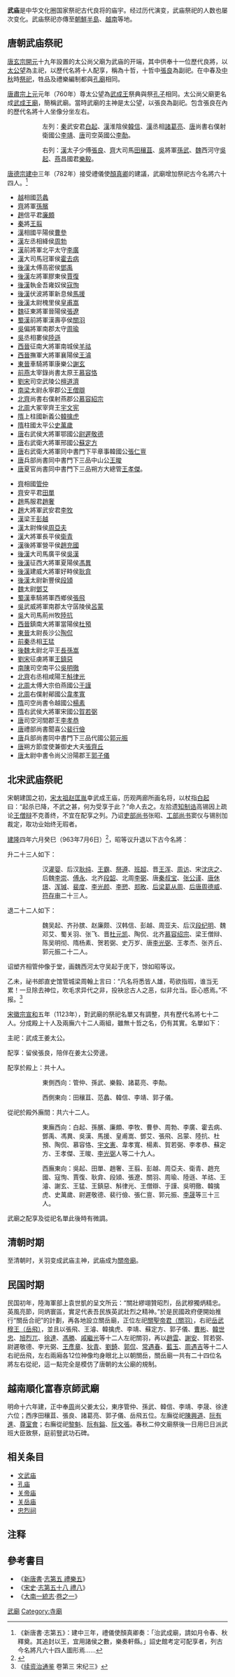 {{Distinguish|關帝廟}}

'''武庙'''是中华文化圈国家祭祀古代良将的庙宇。经过历代演变，武庙祭祀的人数也屡次变化。武庙祭祀亦傳至[[朝鮮半島|朝鮮半島]]、[[越南|越南]]等地。

== 唐朝武庙祭祀 ==
[[唐玄宗|唐玄宗]][[開元|開元]]十九年設置的太公尚父廟为武庙的开端，其中供奉十一位歷代良將，以[[太公望|太公望]]為主祀，以歷代名將十人配享，稱為十哲，十哲中[[張良|張良]]為副祀。在中春及[[中秋|中秋]]時[[祭祀|祭祀]]，牲品及禮樂編制都與[[孔廟|孔廟]]相同。

[[唐肅宗|唐肅宗]][[上元_(唐肅宗)|上元]]元年（760年）尊太公望為[[武成王|武成王]]祭典與祭[[孔子|孔子]]相同。太公尚父廟更名成[[武成王廟|武成王廟]]，簡稱武廟。當時武廟的主神是太公望，以張良為副祀。包含張良在內的歷代名將十人坐像分坐左右。

::左列：[[秦國|秦]]武安君[[白起|白起]]、[[漢朝|漢]]淮陰侯[[韓信|韓信]]、[[蜀漢|漢]]丞相[[諸葛亮|諸葛亮]]、[[唐朝|唐]]尚書右僕射衛國公[[李靖|李靖]]、[[唐朝|唐]]司空英國公[[李勣|李勣]]。

::右列：[[漢朝|漢]]太子少傅[[張良|張良]]、[[齊國|齊]]大司馬[[田穰苴|田穰苴]]、[[吳國|吳]]將軍[[孫武|孫武]]、[[魏國_(戰國)|魏]]西河守[[吳起|吳起]]、[[燕國|燕]]昌國君[[樂毅|樂毅]]。

[[唐德宗|唐德宗]][[建中_(唐朝)|建中]]三年（782年）接受禮儀使[[顏真卿|顏真卿]]的建議，武廟增加祭祀古今名將六十四人。<ref>《新唐書·志第五》：建中三年，禮儀使顏真卿奏：「治武成廟，請如月令春、秋釋奠。其追封以王，宜用諸侯之數，樂奏軒縣。」詔史館考定可配享者，列古今名將凡六十四人圖形焉……</ref>

{{col-start}}
{{col-2}}
*[[越國|越]]相國[[范蠡|范蠡]]
*[[齊國|齊]]將軍[[孫臏|孫臏]]
*[[趙國|趙]]信平君[[廉頗|廉頗]]
*[[秦朝|秦]]將[[王翦|王翦]]
*[[西漢|漢]]相國平陽侯[[曹參|曹參]]
*[[西漢|漢]]左丞相絳侯[[周勃|周勃]]
*[[西漢|漢]]前將軍北平太守[[李廣|李廣]]
*[[西漢|漢]]大司馬冠軍侯[[霍去病|霍去病]]
*[[東漢|後漢]]太傅高密侯[[鄧禹|鄧禹]]
*[[東漢|後漢]]左將軍膠東侯[[賈復|賈復]]
*[[東漢|後漢]]執金吾雍奴侯[[寇恂|寇恂]]
*[[東漢|後漢]]伏波將軍新息候[[馬援|馬援]]
*[[東漢|後漢]]太尉槐里侯[[皇甫嵩|皇甫嵩]]
*[[曹魏|魏]]征東將軍晉陽侯[[張遼|張遼]]
*[[蜀漢|蜀漢]]前將軍漢壽亭侯[[關羽|關羽]]
*[[孫吳|吳]]偏將軍南郡太守[[周瑜|周瑜]]
*[[孫吳|吳]]丞相婁侯[[陸遜|陸遜]]
*[[西晉|西晉]]征南大將軍南城侯[[羊祜|羊祜]]
*[[西晉|西晉]]撫軍大將軍襄陽侯[[王濬|王濬]]
*[[東晉|東晉]]車騎將軍康樂公[[謝玄|謝玄]]
*[[前燕|前燕]]太宰錄尚書太原王[[慕容恪|慕容恪]]
*[[劉宋|劉宋]]司空武陵公[[檀道濟|檀道濟]]
*[[南梁|南梁]]太尉永寧郡公[[王僧辯|王僧辯]]
*[[北齊|北齊]]尚書右僕射燕郡公[[慕容紹宗|慕容紹宗]]
*[[北周|北周]]大冢宰齊王[[宇文宪|宇文宪]]
*[[隋朝|隋]]上柱國新義公[[韓擒虎|韓擒虎]]
*[[隋朝|隋]]柱國太平公[[史萬歲|史萬歲]]
*[[唐朝|唐]]右武侯大將軍鄂國公[[尉遲敬德|尉遲敬德]]
*[[唐朝|唐]]右武衛大將軍邢國公[[蘇定方|蘇定方]]
*[[唐朝|唐]]右武衛大將軍同中書門下平章事韓國公[[張仁亶|張仁亶]]
*[[唐朝|唐]]兵部尚書同中書門下三品中山公[[王晙|王晙]]
*[[唐朝|唐]]夏官尚書同中書門下三品朔方大總管[[王孝傑|王孝傑]]。

{{col-2}}
*[[齊國|齊]]相國[[管仲|管仲]]
*[[齊國|齊]]安平君[[田單|田單]]
*[[趙國|趙]]馬服君[[趙奢|趙奢]]
*[[趙國|趙]]大將軍武安君[[李牧|李牧]]
*[[西漢|漢]]梁王[[彭越|彭越]]
*[[西漢|漢]]太尉條侯[[周亞夫|周亞夫]]
*[[西漢|漢]]大將軍長平侯[[衛青|衛青]]
*[[西漢|漢]]後將軍營平侯[[趙充國|趙充國]]
*[[東漢|後漢]]大司馬廣平侯[[吳漢_(漢朝)|吳漢]]
*[[東漢|後漢]]征西大將軍夏陽侯[[馮異|馮異]]
*[[東漢|後漢]]建威大將軍好畤侯[[耿弇|耿弇]]
*[[東漢|後漢]]太尉新豐侯[[段熲|段熲]]
*[[曹魏|魏]]太尉[[鄧艾|鄧艾]]
*[[蜀漢|蜀漢]]車騎將軍西鄉侯[[張飛|張飛]]
*[[孫吳|吳]]武威將軍南郡太守孱陵侯[[呂蒙|呂蒙]]
*[[孫吳|吳]]大司馬荊州牧[[陸抗|陸抗]]
*[[西晉|西晉]]鎮南大將軍當陽侯[[杜預|杜預]]
*[[東晉|東晉]]太尉長沙公[[陶侃|陶侃]]
*[[前秦|前秦]]丞相[[王猛|王猛]]
*[[北魏|後魏]]太尉北平王[[長孫嵩|長孫嵩]]
*[[劉宋|劉宋]]征虜將軍[[王鎮惡|王鎮惡]]
*[[南陳|南陳]]司空南平公[[吳明徹|吳明徹]]
*[[北齊|北齊]]右丞相咸陽王[[斛律光|斛律光]]
*[[北周|北周]]太傅大宗伯燕國公[[于謹|于謹]]
*[[北周|北周]]右僕射鄖國公[[韋孝寬|韋孝寬]]
*[[隋朝|隋]]司空尚書令越國公[[楊素|楊素]]
*[[隋朝|隋]]右武侯大將軍宋國公[[賀若弼|賀若弼]]
*[[唐朝|唐]]司空河間郡王[[李孝恭|李孝恭]]
*[[唐朝|唐]]禮部尚書聞喜公[[裴行儉|裴行儉]]
*[[唐朝|唐]]兵部尚書同中書門下三品代國公[[郭元振|郭元振]]
*[[唐朝|唐]]朔方節度使兼御史大夫[[張齊丘|張齊丘]]
*[[唐朝|唐]]太尉中書令尚父汾陽郡王[[郭子儀|郭子儀]]
{{col-end}}

== 北宋武庙祭祀 ==

宋朝建国之初，[[赵匡胤|宋太祖赵匡胤]]幸武成王庙，历观两廊所画名将，以杖指[[白起|白起]]曰：“起杀已降，不武之甚，何为受享于此？”命人去之。左拾遗[[知制诰|知制诰]]高锡因上疏论[[王僧辩|王僧辩]]不克善终，不宜在配享之列。乃诏[[吏部尚书|吏部尚书]]张昭、[[工部尚书|工部尚书]]窦仪与锡别加裁定，取功业始终无瑕者。

[[建隆|建隆]]四年六月癸巳（963年7月6日）<ref>{{Cite web |url=http://sinocal.sinica.edu.tw/ |title=兩千中西曆換算 |accessdate=2020-09-11 |archive-date=2018-06-15 |archive-url=https://web.archive.org/web/20180615004633/http://sinocal.sinica.edu.tw/ |dead-url=yes }}</ref>，昭等议升退以下古今名將：

升二十三人如下：
::汉[[灌婴|灌婴]]、后汉[[耿纯|耿纯]]、[[王霸_(汉朝)|王霸]]、[[祭遵|祭遵]]、[[班超|班超]]、晋[[王浑|王浑]]、[[周访|周访]]、宋[[沈庆之|沈庆之]]、后魏[[李崇_(陈留侯)|李崇]]、[[傅永|傅永]]、北齐[[段韶|段韶]]、北周[[李弼_(赵国公)|李弼]]、唐[[秦叔宝|秦叔宝]]、[[张公谨|张公谨]]、[[唐休璟|唐休璟]]、[[浑瑊|浑瑊]]、[[裴度|裴度]]、[[李光颜|李光颜]]、[[李愬|李愬]]、[[郑畋|郑畋]]、[[后梁|后梁]][[葛从周|葛从周]]、[[后唐|后唐]][[周德威|周德威]]、[[符存审|符存审]]二十三人。

退二十二人如下：
::魏吴起、齐孙膑、赵廉颇、汉韩信、彭越、周亚夫、后汉[[段颎|段纪明]]、魏邓艾、蜀关羽、张飞、晋[[杜预|杜元凯]]、陶侃、北齐[[慕容绍宗|慕容绍宗]]、梁王僧辩、陈吴明彻、隋杨素、贺若弼、史万岁、唐[[李光弼|李光弼]]、王孝杰、张齐丘、郭元振二十二人。

诏塑齐相管仲像于堂，画魏西河太守吴起于庑下，馀如昭等议。

乙未，祕书郎直史馆管城梁周翰上言曰：“凡名将悉皆人雄，苟欲指瑕，谁当无累！一旦除去神位，吹毛求异代之非，投袂忿古人之恶，似非允当。臣心惑焉。”不报。<ref>《[[续资治通鉴|续资治通鉴]] 卷第三 宋纪三》</ref>

[[宋徽宗|宋徽宗]][[宣和_(北宋)|宣和]]五年（1123年），對武廟的祭祀名單又有調整，共有歷代名將七十二人。分成殿上十人及兩廡六十二人兩組，雖無十哲之名，仍有其實。名單如下：

主祀：武成王姜太公。

配享：留侯張良，陪伴在姜太公旁邊。

配享於殿上：共十人。

::東側西向：管仲、孫武、樂毅、諸葛亮、李勣。

::西側東向：田穰苴、范蠡、韓信、李靖、郭子儀。

從祀於殿外廡間：共六十二人。

::東廡西向：白起、孫臏、廉頗、李牧、曹參、周勃、李廣、霍去病、鄧禹、馮異、吳漢、馬援、皇甫嵩、鄧艾、張飛、呂蒙、陸抗、杜預、陶侃、慕容恪、[[宇文憲|宇文憲]]、韋孝寬、楊素、賀若弼、李孝恭、蘇定方、王孝傑、王晙、[[李光弼|李光弼]]人等二十九人。

::西廡東向：吳起、田單、趙奢、王翦、彭越、周亞夫、衛青、趙充國、寇恂、賈復、耿弇、段熲、張遼、關羽、周瑜、陸遜、羊祜、王濬、謝玄、王猛、王鎮惡、斛律光、王僧辯、于謹、吳明徹、韓擒虎、史萬歲、尉遲敬德、裴行儉、張仁亶、郭元振、[[李晟_(唐朝)|李晟]]等三十三人。

武廟之配享及從祀名單此後時有微調。

==清朝时期==
至清朝时，关羽变成武庙主神，武庙成为[[關帝廟|關帝廟]]。

==民国时期==
民国初年，陸海軍部上袁世凱的呈文所云：“關壯繆翊贊昭烈，岳武穆獨炳精忠。英風亮節，同炳寰區，實足代表吾民族英武壯烈之精神。”於是民國政府便開始推行“關岳合祀”的計劃，再各地設立關岳廟，正位左祀[[關羽|關聖帝君（關羽）]]，右祀[[岳飛|岳武穆王（岳飛）]]，並且以張飛、王濬、韓擒虎、李靖、蘇定方、郭子儀、[[曹彬|曹彬]]、[[韓世忠|韓世忠]]、[[旭烈兀|旭烈兀]]、[[徐達|徐達]]、[[馮勝|馮勝]]、[[戚繼光|戚繼光]]等十二人左祀關羽，再以[[趙雲|趙雲]]、[[謝安|謝安]]、賀若弼、尉遲敬德、李光弼、[[王彥章|王彥章]]、[[狄青|狄青]]、[[劉錡|劉錡]]、[[郭侃|郭侃]]、[[常遇春|常遇春]]、[[藍玉|藍玉]]、[[周遇吉|周遇吉]]等十二人右祀岳飛，左右兩廂各12位神像均身眼北上以朝關岳，關岳廟一共有二十四位名將左右從祀，這一點完全是模仿了唐朝的太公廟的規制。

==越南順化富春京師武廟==
明命十六年建，正中奉[[周朝|周]]尚父姜太公，東序管仲、孫武、韓信、李靖、李晟、徐達六位；西序田穰苴、張良、諸葛亮、郭子儀、岳飛五位。左廡從祀[[陳國峻|陳興道]]、[[阮有進|阮有進]]、[[尊室會|尊室會]]；右廡從祀[[黎魁|黎魁]]、[[阮有鎰|阮有鎰]]、[[阮文張|阮文張]]。春秋二仲文廟祭後一日用巳日派武班大臣致祭，庭前豎武功石碑。

== 相关条目 ==
* [[文武庙|文武庙]]
* [[孔庙|孔庙]]
* [[关帝庙|关帝庙]]
* [[关岳庙|关岳庙]]
* [[忠烈祠|忠烈祠]]

== 注释 ==

<references/>

== 參考書目 ==
*《[[新唐書|新唐書]]·[[s:新唐書/卷015|志第五 禮樂五]]》
*《[[宋史|宋史]]·[[s:宋史/卷105|志第五十八 禮八]]》
*《[[大南一統志|大南一統志]]·[[s:大南一統志_(高春育)/卷之一|卷之一]]》
[[Category:武廟|]]
[[Category:寺廟|Category:寺廟]]
